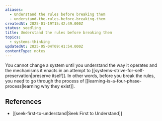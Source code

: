 ```yaml
---
aliases:
  - Understand the rules before breaking them
  - understand-the-rules-before-breaking-them
createdAt: 2025-01-19T15:42:49.000Z
status: seedling
title: Understand the rules before breaking them
topics:
  - systems-thinking
updatedAt: 2025-05-04T09:41:54.000Z
contentType: notes
---
```

You cannot change a system until you understand the way it operates and the mechanisms it enacts in an attempt to [[systems-strive-for-self-preservation|preserve itself]]. In other words, before you break the rules, you need to go through the process of [[learning-is-a-four-phase-process|learning why they exist]].

## References

- [[seek-first-to-understand|Seek First to Understand]]
